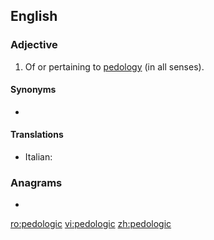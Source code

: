 ==English==

===Adjective===
{{en-adj}}

# Of or pertaining to [[pedology]] (in all senses).

====Synonyms====
* {{l|en|pedological}}

====Translations====
{{trans-top|of or pertaining to pedology}}
* Italian: {{t|it|pedologico}}
{{trans-mid}}
{{trans-bottom}}

===Anagrams===
* {{l|en|police dog}}

[[ro:pedologic]]
[[vi:pedologic]]
[[zh:pedologic]]